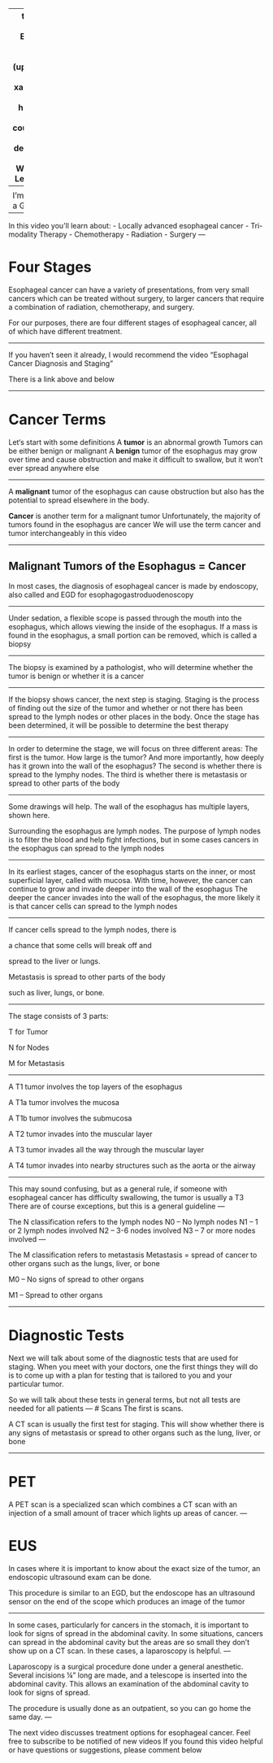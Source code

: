 
---
title: "Treatment for Locally-Advanced Esophageal Cancer"
author: "Jonathan"
date: '2016/12/12 (updated: `r Sys.Date()`)'
output:
  xaringan::moon_reader:
    lib_dir: libs
    nature:
      highlightStyle: github
      highlightLines: yes
      countIncrementalSlides: no
  pdf_document: default
  html_document: null
subtitle: <br/>What's Next?
institute: Levine Cancer Institute
---
<style type="text/css">
.remark-slide-content {
    font-size: 34px;
    padding: 1em 4em 1em 4em;
}
</style>
# Introduction
If you or someone close to you has recently been diagnosed with esophageal cancer, this video is intended for you.

I’m Dr Jonathan Salo. I’m a GI Cancer Surgeon.

---
In this video you’ll learn about:
- Locally advanced esophageal cancer
- Tri-modality Therapy
  - Chemotherapy
  - Radiation
  - Surgery
---

# Four Stages

Esophageal cancer can have a variety of presentations, from very small cancers which can be treated without surgery, to larger cancers that require a combination of radiation, chemotherapy, and surgery.

For our purposes, there are four different stages of esophageal cancer, all of which have different treatment.

---

If you haven't seen it already, I would recommend the video "Esophagal Cancer Diagnosis and Staging"

There is a link above and below

---

# Cancer Terms
Let‘s start with some definitions
A **tumor** is an abnormal growth
Tumors can be either benign or malignant
A **benign** tumor of the esophagus may grow
over time and cause obstruction and make it
difficult to swallow, but it won’t ever spread
anywhere else

---

 A **malignant** tumor of the esophagus can cause
obstruction but also has the potential to spread
elsewhere in the body.

**Cancer** is another term for a malignant tumor
Unfortunately, the majority of tumors found in
the esophagus are cancer
We will use the term cancer and tumor
interchangeably in this video

---

## Malignant Tumors of the Esophagus = Cancer

In most cases, the diagnosis of esophageal cancer
is made by endoscopy, also called and EGD for
esophagogastroduodenoscopy

---

Under sedation, a flexible scope is passed through
the mouth into the esophagus, which allows
viewing the inside of the esophagus.
If a mass is found in the esophagus, a small
portion can be removed, which is called a biopsy

---

The biopsy is examined by a pathologist, who will
determine whether the tumor is benign or
whether it is a cancer

---

If the biopsy shows cancer, the next step is
staging.
Staging is the process of finding out the size of the
tumor and whether or not there has been spread
to the lymph nodes or other places in the body.
Once the stage has been determined, it will be
possible to determine the best therapy

---

In order to determine the stage, we will focus on
three different areas:
The first is the tumor. How large is the tumor? And
more importantly, how deeply has it grown into
the wall of the esophagus?
The second is whether there is spread to the
lymphy nodes.
The third is whether there is metastasis or spread
to other parts of the body

---

Some drawings will help.
The wall of the esophagus has multiple layers,
shown here.

Surrounding the esophagus are lymph nodes. The
purpose of lymph nodes is to filter the blood and
help fight infections, but in some cases cancers
in the esophagus can spread to the lymph nodes

---


In its earliest stages, cancer of the esophagus
starts on the inner, or most superficial layer,
called with mucosa.
With time, however, the cancer can continue to
grow and invade deeper into the wall of the
esophagus
The deeper the cancer invades into the wall of the
esophagus, the more likely it is that cancer cells
can spread to the lymph nodes

---


If cancer cells spread to the lymph nodes, there is

a chance that some cells will break off and

spread to the liver or lungs.

Metastasis is spread to other parts of the body

such as liver, lungs, or bone.

---

The stage consists of 3 parts:

T for Tumor

N for Nodes

M for Metastasis

---

A T1 tumor involves the top layers of the esophagus

A T1a tumor involves the mucosa

A T1b tumor involves the submucosa

A T2 tumor invades into the muscular layer

A T3 tumor invades all the way through the
muscular layer

A T4 tumor invades into nearby structures such as
the aorta or the airway

---

This may sound confusing, but as a general rule, if
someone with esophageal cancer has difficulty
swallowing, the tumor is usually a T3
There are of course exceptions, but this is a
general guideline
---

The N classification refers to the lymph nodes
N0 – No lymph nodes
N1 – 1 or 2 lymph nodes involved
N2 – 3-6 nodes involved
N3 – 7 or more nodes involved
---

The M classification refers to metastasis
Metastasis = spread of cancer to other organs
such as the lungs, liver, or bone

M0 – No signs of spread to other organs

M1 – Spread to other organs

---

# Diagnostic Tests

Next we will talk about some of the diagnostic
tests that are used for staging.
When you meet with your doctors, one the first
things they will do is to come up with a plan for
testing that is tailored to you and your particular
tumor.

So we will talk about these tests in general terms,
but not all tests are needed for all patients
---
# Scans
The first is scans.

A CT scan is usually the first test for staging. This
will show whether there is any signs of
metastasis or spread to other organs such as
the lung, liver, or bone

---

# PET
A PET scan is a specialized scan which combines
a CT scan with an injection of a small amount of
tracer which lights up areas of cancer.
---

# EUS
In cases where it is important to know about the
exact size of the tumor, an endoscopic
ultrasound exam can be done.

This procedure is similar to an EGD, but the
endoscope has an ultrasound sensor on the end
of the scope which produces an image of the
tumor

---

In some cases, particularly for cancers in the
stomach, it is important to look for signs of
spread in the abdominal cavity. In some
situations, cancers can spread in the abdominal
cavity but the areas are so small they don’t show
up on a CT scan.
In these cases, a laparoscopy is helpful.
---

Laparoscopy is a surgical procedure done under a
general anesthetic.
Several incisions ¼” long are made, and a
telescope is inserted into the abdominal cavity.
This allows an examination of the abdominal cavity
to look for signs of spread.

The procedure is usually done as an outpatient, so
you can go home the same day.
---

The next video discusses treatment options for
esophageal cancer.
Feel free to subscribe to be notified of new videos
If you found this video helpful or have questions or
suggestions, please comment below


